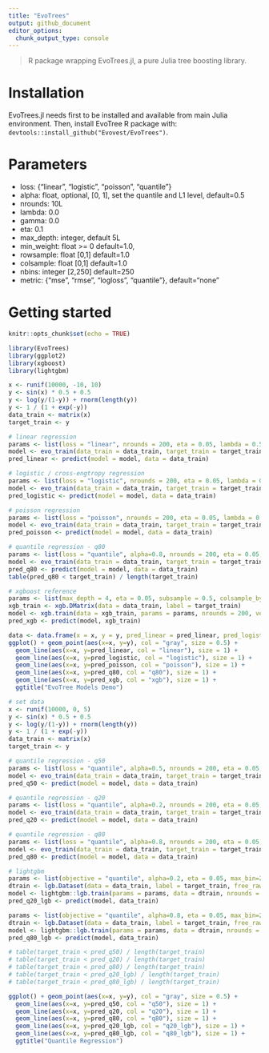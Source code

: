 ```yaml
---
title: "EvoTrees"
output: github_document
editor_options: 
  chunk_output_type: console
---
```


> R package wrapping EvoTrees.jl, a pure Julia tree boosting library. 

# Installation

EvoTrees.jl needs first to be installed and available from main Julia environment.
Then, install EvoTree R package with: `devtools::install_github("Evovest/EvoTrees")`.

# Parameters

- loss: {"linear", "logistic", "poisson", "quantile"}
- alpha: float, optional, [0, 1], set the quantile and L1 level, default=0.5
- nrounds: 10L
- lambda: 0.0
- gamma: 0.0
- eta: 0.1
- max_depth: integer, default 5L
- min_weight: float >= 0 default=1.0,
- rowsample: float [0,1] default=1.0
- colsample: float [0,1] default=1.0
- nbins: integer [2,250] default=250
- metric: {"mse", "rmse", "logloss", "quantile"}, default="none"

# Getting started

```r
knitr::opts_chunk$set(echo = TRUE)

library(EvoTrees)
library(ggplot2)
library(xgboost)
library(lightgbm)
```

```r

x <- runif(10000, -10, 10)
y <- sin(x) * 0.5 + 0.5
y <- log(y/(1-y)) + rnorm(length(y))
y <- 1 / (1 + exp(-y))
data_train <- matrix(x)
target_train <- y

# linear regression
params <- list(loss = "linear", nrounds = 200, eta = 0.05, lambda = 0.5, gamma = 0.5, max_depth = 5, min_weight = 1, rowsample = 0.5, colsample = 1, metric = "mse")
model <- evo_train(data_train = data_train, target_train = target_train, params = params)
pred_linear <- predict(model = model, data = data_train)

# logistic / cross-engtropy regression
params <- list(loss = "logistic", nrounds = 200, eta = 0.05, lambda = 0.5, gamma = 0.5, max_depth = 5, min_weight = 1, rowsample = 0.5, colsample = 1, metric = "logloss")
model <- evo_train(data_train = data_train, target_train = target_train, params = params)
pred_logistic <- predict(model = model, data = data_train)

# poisson regression
params <- list(loss = "poisson", nrounds = 200, eta = 0.05, lambda = 0.5, gamma = 0.5, max_depth = 5, min_weight = 1, rowsample = 0.5, colsample = 1)
model <- evo_train(data_train = data_train, target_train = target_train, params = params)
pred_poisson <- predict(model = model, data = data_train)

# quantile regression - q80
params <- list(loss = "quantile", alpha=0.8, nrounds = 200, eta = 0.05, lambda = 0.0, gamma = 0.0, max_depth = 6, min_weight = 1, rowsample = 0.5, colsample = 1, nbins=100)
model <- evo_train(data_train = data_train, target_train = target_train, params = params)
pred_q80 <- predict(model = model, data = data_train)
table(pred_q80 < target_train) / length(target_train)

# xgboost reference
params <- list(max_depth = 4, eta = 0.05, subsample = 0.5, colsample_bytree = 1.0, min_child_weight = 1, lambda = 1, alpha = 0, gamma = 1.0, tree_method = "exact", objective = "reg:linear", eval_metric = "rmse")
xgb_train <- xgb.DMatrix(data = data_train, label = target_train)
model <- xgb.train(data = xgb_train, params = params, nrounds = 200, verbose = 1, print_every_n = 10L, early_stopping_rounds = NULL)
pred_xgb <- predict(model, xgb_train)

```

```r
data <- data.frame(x = x, y = y, pred_linear = pred_linear, pred_logistic = pred_logistic)
ggplot() + geom_point(aes(x=x, y=y), col = "gray", size = 0.5) +
  geom_line(aes(x=x, y=pred_linear, col = "linear"), size = 1) +
  geom_line(aes(x=x, y=pred_logistic, col = "logistic"), size = 1) +
  geom_line(aes(x=x, y=pred_poisson, col = "poisson"), size = 1) +
  geom_line(aes(x=x, y=pred_q80, col = "q80"), size = 1) +
  geom_line(aes(x=x, y=pred_xgb, col = "xgb"), size = 1) +
  ggtitle("EvoTree Models Demo")
```


```r

# set data
x <- runif(10000, 0, 5)
y <- sin(x) * 0.5 + 0.5
y <- log(y/(1-y)) + rnorm(length(y))
y <- 1 / (1 + exp(-y))
data_train <- matrix(x)
target_train <- y

# quantile regression - q50
params <- list(loss = "quantile", alpha=0.5, nrounds = 200, eta = 0.05, nbins=100, lambda = 0.5, gamma = 0.0, max_depth = 5, min_weight = 1, rowsample = 0.5, colsample = 1)
model <- evo_train(data_train = data_train, target_train = target_train, params = params)
pred_q50 <- predict(model = model, data = data_train)

# quantile regression - q20
params <- list(loss = "quantile", alpha=0.2, nrounds = 200, eta = 0.05, nbins=100, lambda = 0.5, gamma = 0.0, max_depth = 5, min_weight = 1, rowsample = 0.5, colsample = 1)
model <- evo_train(data_train = data_train, target_train = target_train, params = params)
pred_q20 <- predict(model = model, data = data_train)

# quantile regression - q80
params <- list(loss = "quantile", alpha=0.8, nrounds = 200, eta = 0.05, nbins=100, lambda = 0.5, gamma = 0.0, max_depth = 5, min_weight = 1, rowsample = 0.5, colsample = 1)
model <- evo_train(data_train = data_train, target_train = target_train, params = params)
pred_q80 <- predict(model = model, data = data_train)

# lightgbm
params <- list(objective = "quantile", alpha=0.2, eta = 0.05, max_bin=200, l1=0, l2=0.5, min_split_gain = 0.5, max_depth = 4, min_weight = 1, rowsample = 0.5, colsample = 1)
dtrain <- lgb.Dataset(data = data_train, label = target_train, free_raw_data = FALSE)
model <- lightgbm::lgb.train(params = params, data = dtrain, nrounds = 100)
pred_q20_lgb <- predict(model, data_train)

params <- list(objective = "quantile", alpha=0.8, eta = 0.05, max_bin=200, l1=0, l2=0.5, min_split_gain = 0.5, max_depth = 4, min_weight = 1, rowsample = 0.5, colsample = 1)
dtrain <- lgb.Dataset(data = data_train, label = target_train, free_raw_data = FALSE)
model <- lightgbm::lgb.train(params = params, data = dtrain, nrounds = 100)
pred_q80_lgb <- predict(model, data_train)

# table(target_train < pred_q50) / length(target_train)
# table(target_train < pred_q20) / length(target_train)
# table(target_train < pred_q80) / length(target_train)
# table(target_train < pred_q20_lgb) / length(target_train)
# table(target_train < pred_q80_lgb) / length(target_train)

```

```r
ggplot() + geom_point(aes(x=x, y=y), col = "gray", size = 0.5) +
  geom_line(aes(x=x, y=pred_q50, col = "q50"), size = 1) +
  geom_line(aes(x=x, y=pred_q20, col = "q20"), size = 1) +
  geom_line(aes(x=x, y=pred_q80, col = "q80"), size = 1) +
  geom_line(aes(x=x, y=pred_q20_lgb, col = "q20_lgb"), size = 1) +
  geom_line(aes(x=x, y=pred_q80_lgb, col = "q80_lgb"), size = 1) +
  ggtitle("Quantile Regression")
```
